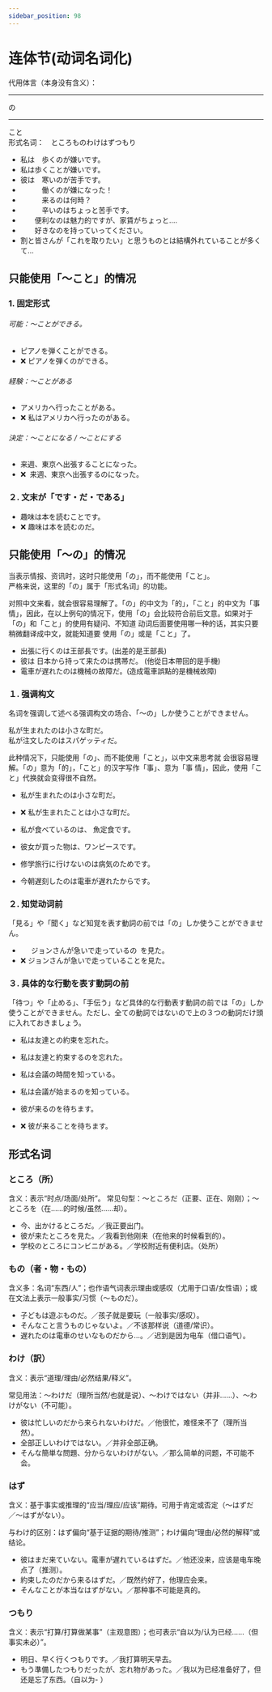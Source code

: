 ```yaml
---
sidebar_position: 98
---
```


# 连体节(动词名词化)


代用体言（本身没有含义）：　<Hr>の</Hr><Hr>こと</Hr><br/>
形式名词：　<Hb>ところ</Hb><Hb>もの</Hb><Hb>わけ</Hb><Hb>はず</Hb><Hb>つもり</Hb>

- 私は&ensp;&ensp;<Hg>歩くの</Hg><Hb>が</Hb>嫌いです。
- 私は<Hg>歩くこと</Hg><Hb>が</Hb>嫌いです。
- 彼は&ensp;&ensp;<Hg>寒いの</Hg><Hb>が</Hb>苦手です。
- &ensp;&ensp;&ensp;&ensp;&ensp;&ensp;<Hg>働くの</Hg><Hb>が</Hb>嫌になった！
- &ensp;&ensp;&ensp;&ensp;&ensp;&ensp;<Hg>来るの</Hg><Hb>は</Hb>何時？
- &ensp;&ensp;&ensp;&ensp;&ensp;&ensp;<Hg>辛いの</Hg><Hb>は</Hb>ちょっと苦手です。
- &ensp;&ensp;&ensp;&ensp;<Hg>便利なの</Hg><Hb>は</Hb>魅力的ですが、家賃がちょっと....
- &ensp;&ensp;&ensp;&ensp;<Hg>好きなの</Hg><Hb>を</Hb>持っていってください。
- 割と皆さんが「これを取りたい」と思うものとは結構外れていることが多くて…

## 只能使用「〜こと」的情况

### 1. 固定形式

###### 可能：〜ことができる。

- ピアノを<Hb>弾くこと</Hb><Hg>ができる</Hg>。
- ❌ ピアノを<Hb>弾く</Hb><Hg>のができる</Hg>。

###### 経験：〜ことがある
- アメリカへ<Hb>行った</Hb><Hg>ことがある</Hg>。
- ❌ 私はアメリカへ<Hb>行った</Hb><Hg>のがある</Hg>。

###### 決定：〜ことになる / 〜ことにする
- 来週、東京へ<Hb>出張する</Hb><Hg>ことになった</Hg>。
- ❌  来週、東京へ<Hb>出張する</Hb><Hg>のになった</Hg>。

### ２. 文末が「です・だ・である」

- 趣味は本を<Hg>読むこと</Hg>です。
- ❌ 趣味は本を<Hg>読むの</Hg>だ。

## 只能使用「〜の」的情况

当表示<Hp>情报</Hp>、<Hp>资讯</Hp>时，这时只能使用「の」，而不能使用「こと」。<br/>
严格来说，这里的「の」属于「形式名词」的功能。<br/>

对照中文来看，就会很容易理解了。「の」的中文为「的」，「こと」的中文为「事情」，因此，在以上例句的情况下，使用「の」会比较符合前后文意。如果对于「の」和「こと」的使用有疑问、不知道 动词后面要使用哪一种的话，其实只要稍微翻译成中文，就能知道要 使用「の」或是「こと」了。


- <Hg>出張に行くの</Hg><Hb>は</Hb>王部長です。(出差的是王部長)
- 彼は <Hg>日本から持って来たの</Hg><Hb>は</Hb>携帯だ。 (他從日本帶回的是手機)
- <Hg>電車が遅れたの</Hg><Hb>は</Hb>機械の故障だ。(造成電車誤點的是機械故障)

### １. 强调构文


名词を强调して述べる强调构文の场合、「～の」しか使うことができません。

<Hg>私が生まれたの</Hg><Hb>は</Hb>小さな町だ。<br/>
<Hg>私が注文したの</Hg><Hb>は</Hb>スパゲッティだ。<br/>


此种情况下，只能使用「の」、而不能使用「こと」，以中文来思考就 会很容易理解。「の」意为「的」，「こと」的汉字写作「事」、意为「事 情」，因此，使用「こと」代换就会变得很不自然。


- <Hg>私が生まれたの</Hg><Hb>は</Hb>小さな町だ。
- ❌ <Hg>私が生まれたこと</Hg><Hb>は</Hb>小さな町だ。

- <Hg>私が食べているの</Hg><Hb>は</Hb>、 魚定食です。
- <Hg>彼女が買った物</Hg><Hb>は</Hb>、ワンピースです。
- <Hg>修学旅行に行けないの</Hg><Hb>は</Hb>病気のためです。
- <Hg>今朝遅刻したの</Hg><Hb>は</Hb>電車が遅れたからです。

### ２. 知觉动词前

「見る」や「聞く」など知覚を表す動詞の前では「の」しか使うことができません。

- &ensp;&ensp;&ensp;<Hg>ジョンさんが急いで走っているの</Hg>&ensp;<Hb>を</Hb>見た。
- ❌ <Hg>ジョンさんが急いで走っていること</Hg><Hb>を</Hb>見た。

### ３. 具体的な行動を表す動詞の前

「待つ」や「止める」、「手伝う」など具体的な行動表す動詞の前では「の」しか使うことができません。ただし、全ての動詞ではないので上の３つの動詞だけ頭に入れておきましょう。


- 私は友達との約束<Hb>を</Hb>忘れた。
- 私は<Hg>友達と約束するの</Hg><Hb>を</Hb>忘れた。


- 私は会議の時間<Hb>を</Hb>知っている。
- 私は<Hg>会議が始まるの</Hg><Hb>を</Hb>知っている。


- <Hg>彼が来るの</Hg>を待ちます。
- ❌ <Hg>彼が来ること</Hg>を待ちます。

## 形式名词

### ところ（所）
含义：表示“时点/场面/处所”。
常见句型：〜ところだ（正要、正在、刚刚）；〜ところを（在……的时候/虽然……却）。

- 今、出かける<Hg>ところ</Hg>だ。／我正要出门。
- 彼が来た<Hg>ところ</Hg>を見た。／我看到他刚来（在他来的时候看到的）。
- 学校の<Hg>ところ</Hg>にコンビニがある。／学校附近有便利店。（处所）

### もの（者・物・もの）
含义多：名词“东西/人”；也作语气词表示理由或感叹（尤用于口语/女性语）；或在文法上表示一般事实/习惯（〜ものだ）。

- 子どもは遊ぶ<Hg>もの</Hg>だ。／孩子就是要玩（一般事实/感叹）。
- そんなこと言う<Hg>もの</Hg>じゃないよ。／不该那样说（道德/常识）。
- 遅れたのは電車のせいな<Hg>もの</Hg>だから…。／迟到是因为电车（借口语气）。

### わけ（訳）
含义：表示“道理/理由/必然结果/释义”。

常见用法：〜わけだ（理所当然/也就是说）、〜わけではない（并非……）、〜わけがない（不可能）。

- 彼は忙しいのだから来られない<Hg>わけ</Hg>だ。／他很忙，难怪来不了（理所当然）。
- 全部正しい<Hg>わけ</Hg>ではない。／并非全部正确。
- そんな簡単な問題、分からない<Hg>わけ</Hg>がない。／那么简单的问题，不可能不会。

### はず
含义：基于事实或推理的“应当/理应/应该”期待。可用于肯定或否定（〜はずだ／〜はずがない）。

与わけ的区别：はず偏向“基于证据的期待/推测”；わけ偏向“理由/必然的解释”或结论。

- 彼はまだ来ていない。電車が遅れている<Hg>はず</Hg>だ。／他还没来，应该是电车晚点了（推测）。
- 約束したのだから来る<Hg>はず</Hg>だ。／既然约好了，他理应会来。
- そんなことが本当な<Hg>はず</Hg>がない。／那种事不可能是真的。

### つもり
含义：表示“打算/打算做某事”（主观意图）；也可表示“自以为/认为已经……（但事实未必）”。

- 明日、早く行く<Hg>つもり</Hg>です。／我打算明天早去。
- もう準備した<Hg>つもり</Hg>だったが、忘れ物があった。／我以为已经准备好了，但还是忘了东西。（自以为-
 ）